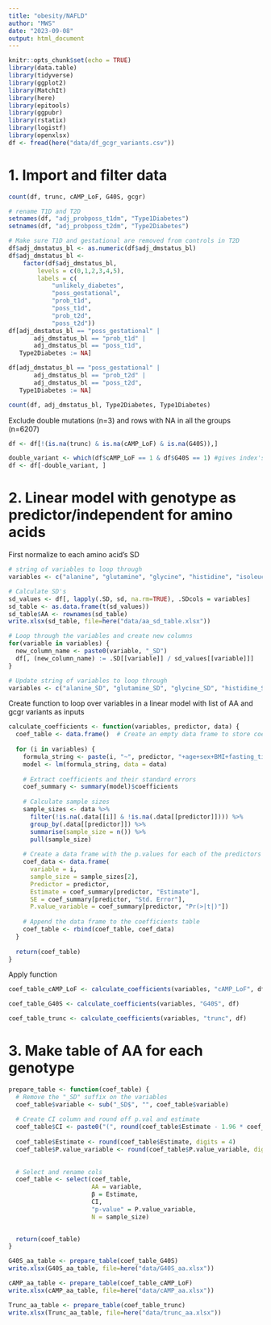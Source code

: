 ```yaml
---
title: "obesity/NAFLD"
author: "MWS"
date: "2023-09-08"
output: html_document
---
```


```r
knitr::opts_chunk$set(echo = TRUE)
library(data.table)
library(tidyverse)
library(ggplot2)
library(MatchIt)
library(here)
library(epitools)
library(ggpubr)
library(rstatix)
library(logistf)
library(openxlsx)
df <- fread(here("data/df_gcgr_variants.csv"))
```

# 1. Import and filter data

```r
count(df, trunc, cAMP_LoF, G40S, gcgr)

```

```r
# rename T1D and T2D
setnames(df, "adj_probposs_t1dm", "Type1Diabetes")
setnames(df, "adj_probposs_t2dm", "Type2Diabetes")

# Make sure T1D and gestational are removed from controls in T2D
df$adj_dmstatus_bl <- as.numeric(df$adj_dmstatus_bl)
df$adj_dmstatus_bl <-
    factor(df$adj_dmstatus_bl,
        levels = c(0,1,2,3,4,5),
        labels = c(
            "unlikely_diabetes",
            "poss_gestational",
            "prob_t1d",
            "poss_t1d",
            "prob_t2d",
            "poss_t2d"))
df[adj_dmstatus_bl == "poss_gestational" |
       adj_dmstatus_bl == "prob_t1d" |
       adj_dmstatus_bl == "poss_t1d",
   Type2Diabetes := NA] 

df[adj_dmstatus_bl == "poss_gestational" |
       adj_dmstatus_bl == "prob_t2d" |
       adj_dmstatus_bl == "poss_t2d",
   Type1Diabetes := NA]

count(df, adj_dmstatus_bl, Type2Diabetes, Type1Diabetes)

```

Exclude double mutations (n=3) and rows with NA in all the groups (n=6207)
```r
df <- df[!(is.na(trunc) & is.na(cAMP_LoF) & is.na(G40S)),]

double_variant <- which(df$cAMP_LoF == 1 & df$G40S == 1) #gives index's of rows with 1 in cAMP and G40S
df <- df[-double_variant, ]
```

# 2. Linear model with genotype as predictor/independent for amino acids 

First normalize to each amino acid's SD
```r
# string of variables to loop through
variables <- c("alanine", "glutamine", "glycine", "histidine", "isoleucine", "leucine", "valine", "phenylalanine", "tyrosine", "sumAA")

# Calculate SD's
sd_values <- df[, lapply(.SD, sd, na.rm=TRUE), .SDcols = variables]
sd_table <- as.data.frame(t(sd_values))
sd_table$AA <- rownames(sd_table)
write.xlsx(sd_table, file=here("data/aa_sd_table.xlsx"))

# Loop through the variables and create new columns
for(variable in variables) {
  new_column_name <- paste0(variable, "_SD")
  df[, (new_column_name) := .SD[[variable]] / sd_values[[variable]]]
}

# Update string of variables to loop through
variables <- c("alanine_SD", "glutamine_SD", "glycine_SD", "histidine_SD", "isoleucine_SD", "leucine_SD", "valine_SD", "phenylalanine_SD", "tyrosine_SD", "sumAA_SD")
```

Create function to loop over variables in a linear model with list of AA and gcgr variants as inputs
```r
calculate_coefficients <- function(variables, predictor, data) {
  coef_table <- data.frame()  # Create an empty data frame to store coefficients
  
  for (i in variables) {
    formula_string <- paste(i, "~", predictor, "+age+sex+BMI+fasting_time")
    model <- lm(formula_string, data = data)
    
    # Extract coefficients and their standard errors
    coef_summary <- summary(model)$coefficients
    
    # Calculate sample sizes
    sample_sizes <- data %>%
      filter(!is.na(.data[[i]] & !is.na(.data[[predictor]]))) %>%
      group_by(.data[[predictor]]) %>%
      summarise(sample_size = n()) %>%
      pull(sample_size)
    
    # Create a data frame with the p.values for each of the predictors
    coef_data <- data.frame(
      variable = i,
      sample_size = sample_sizes[2],
      Predictor = predictor,
      Estimate = coef_summary[predictor, "Estimate"],
      SE = coef_summary[predictor, "Std. Error"],
      P.value_variable = coef_summary[predictor, "Pr(>|t|)"])
    
    # Append the data frame to the coefficients table
    coef_table <- rbind(coef_table, coef_data)
  }
  
  return(coef_table)
}
```

Apply function
```r
coef_table_cAMP_LoF <- calculate_coefficients(variables, "cAMP_LoF", df)

coef_table_G40S <- calculate_coefficients(variables, "G40S", df)

coef_table_trunc <- calculate_coefficients(variables, "trunc", df)
```

# 3. Make table of AA for each genotype

```r
prepare_table <- function(coef_table) {
  # Remove the "_SD" suffix on the variables
  coef_table$variable <- sub("_SD$", "", coef_table$variable)
  
  # Create CI column and round off p.val and estimate
  coef_table$CI <- paste0("(", round(coef_table$Estimate - 1.96 * coef_table$SE, digits = 2), "; ", round(coef_table$Estimate + 1.96 * coef_table$SE, digits = 2), ")")
  
  coef_table$Estimate <- round(coef_table$Estimate, digits = 4)
  coef_table$P.value_variable <- round(coef_table$P.value_variable, digits = 2)
  
  
  # Select and rename cols
  coef_table <- select(coef_table, 
                       AA = variable, 
                       β = Estimate,
                       CI,
                       "p-value" = P.value_variable,
                       N = sample_size)

  
  return(coef_table)
}
```


```r
G40S_aa_table <- prepare_table(coef_table_G40S)
write.xlsx(G40S_aa_table, file=here("data/G40S_aa.xlsx"))

cAMP_aa_table <- prepare_table(coef_table_cAMP_LoF)
write.xlsx(cAMP_aa_table, file=here("data/cAMP_aa.xlsx"))

Trunc_aa_table <- prepare_table(coef_table_trunc)
write.xlsx(Trunc_aa_table, file=here("data/trunc_aa.xlsx"))

```
